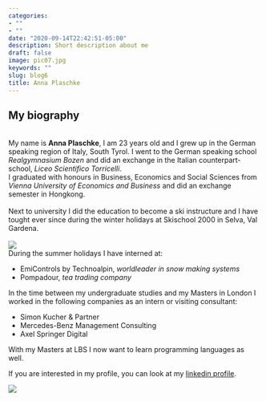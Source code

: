 ```yaml
---
categories:
- ""
- ""
date: "2020-09-14T22:42:51-05:00"
description: Short description about me
draft: false
image: pic07.jpg
keywords: ""
slug: blog6
title: Anna Plaschke
---
```

## My biography
\
My name is __Anna Plaschke__, I am 23 years old and I grew up in the German speaking region of Italy, South Tyrol. I went to the German speaking school _Realgymnasium Bozen_ and did an exchange in the Italian counterpart-school, _Liceo Scientifico Torricelli_.
\
I graduated with honours in Business, Economics and Social Sciences from _Vienna University of Economics and Business_ and did an exchange semester in Hongkong.\
\
Next to university I did the education to become a ski instructure and I have tought ever since during the winter holidays at Skischool 2000 in Selva, Val Gardena.\
\
![](/Users\annap\OneDrive\Dokumente\UNI\LBS\Advanced Statistics\portfolio_plaschke\my_website\static\img\blogs\pic09.jpeg)
\
During the summer holidays I have interned at:

  + EmiControls by Technoalpin, _worldleader in snow making systems_
  + Pompadour, _tea trading company_


In the time between my undergraduate studies and my Masters in London I worked in the following companies as an intern or visiting consultant:

  + Simon Kucher & Partner 
  + Mercedes-Benz Management Consulting
  + Axel Springer Digital


With my Masters at LBS I now want to learn programming languages as well. 


If you are interested in my profile, you can look at my [linkedin profile](https://www.linkedin.com/in/anna-plaschke-740792170/).

![](https://upload.wikimedia.org/wikipedia/commons/4/47/RS9327_LBS_Standard_Logo_RGB_AW-hpr.jpg)
